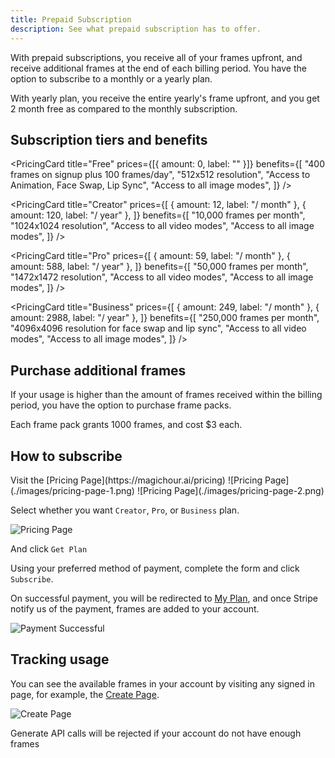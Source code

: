 ```yaml
---
title: Prepaid Subscription
description: See what prepaid subscription has to offer.
---
```


With prepaid subscriptions, you receive all of your frames upfront, and receive additional frames at the end of each billing period. You have the option to subscribe to a monthly or a yearly plan.

With yearly plan, you receive the entire yearly's frame upfront, and you get 2 month free as compared to the monthly subscription.

## Subscription tiers and benefits


<CardGroup cols={2}>

<PricingCard
  title="Free"
  prices={[{ amount: 0, label: "" }]}
  benefits={[
    "400 frames on signup plus 100 frames/day",
    "512x512 resolution",
    "Access to Animation, Face Swap, Lip Sync",
    "Access to all image modes",
  ]}
/>

<PricingCard
  title="Creator"
  prices={[
    { amount: 12, label: "/ month" },
    { amount: 120, label: "/ year" },
  ]}
  benefits={[
    "10,000 frames per month",
    "1024x1024 resolution",
    "Access to all video modes",
    "Access to all image modes",
  ]}
/>

<PricingCard
  title="Pro"
  prices={[
    { amount: 59, label: "/ month" },
    { amount: 588, label: "/ year" },
  ]}
  benefits={[
    "50,000 frames per month",
    "1472x1472 resolution",
    "Access to all video modes",
    "Access to all image modes",
  ]}
/>

<PricingCard
  title="Business"
  prices={[
    { amount: 249, label: "/ month" },
    { amount: 2988, label: "/ year" },
  ]}
  benefits={[
    "250,000 frames per month",
    "4096x4096 resolution for face swap and lip sync",
    "Access to all video modes",
    "Access to all image modes",
  ]}
/>
</CardGroup>

## Purchase additional frames

If your usage is higher than the amount of frames received within the billing period, you have the option to purchase frame packs.

Each frame pack grants 1000 frames, and cost $3 each.

## How to subscribe

<Steps>
<Step title="Visit Pricing Page">
  Visit the [Pricing Page](https://magichour.ai/pricing)
  ![Pricing Page](./images/pricing-page-1.png)
</Step>

<Step title="Pick between yearly and monthly">
  ![Pricing Page](./images/pricing-page-2.png)
</Step>

<Step title="Choosing the plan">

Select whether you want `Creator`, `Pro`, or `Business` plan.

![Pricing Page](./images/pricing-page-3.png)

And click `Get Plan`

</Step>

<Step title="Fill out payment info">

Using your preferred method of payment, complete the form and click `Subscribe`.

</Step>

<Step title="Receive frames in your account">

On successful payment, you will be redirected to [My Plan](https://magichour.ai/dashboard/my-plan), and once Stripe notify us of the payment, frames are added to your account.

![Payment Successful](./images/subscription-successful.png)

</Step>

</Steps>

## Tracking usage

You can see the available frames in your account by visiting any signed in page, for example, the [Create Page](https://magichour.ai/create).

![Create Page](./images/subscription-frames.png)

<Warning>
  Generate API calls will be rejected if your account do not have enough frames
</Warning>
